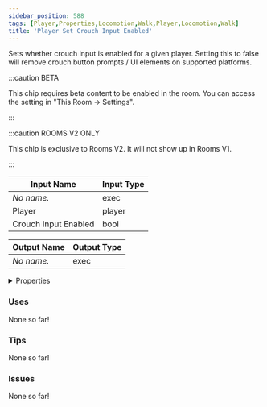 ```yaml
---
sidebar_position: 588
tags: [Player,Properties,Locomotion,Walk,Player,Locomotion,Walk]
title: 'Player Set Crouch Input Enabled'
---
```


Sets whether crouch input is enabled for a given player. Setting this to false will remove crouch button prompts / UI elements on supported platforms.

:::caution BETA

This chip requires beta content to be enabled in the room. You can access the setting in "This Room -> Settings".

:::

:::caution ROOMS V2 ONLY

This chip is exclusive to Rooms V2. It will not show up in Rooms V1.

:::


<EsbSvg />

| Input Name | Input Type |
|-----------|-----------|
| *No name.* | exec |
| Player | player |
| Crouch Input Enabled | bool |

| Output Name | Output Type |
|-----------|-----------|
| *No name.* | exec |


<details>
  <summary>Properties</summary>
  <div>
    <div>
    <table>
      <thead>
        <tr>
          <th>Is beta required?</th>
          <th>✅</th>
        </tr>
        <tr>
          <th>Is this chip a trolling risk?</th>
          <th>❌</th>
        </tr>
        <tr>
          <th>Is this chip a role assignment risk?</th>
          <th>❌</th>
        </tr>
        <tr>
          <th>Chip UUID</th>
          <th>046d23a2-5f34-40dc-a586-008c7bc391f0</th>
        </tr>
      </thead>
    </table>
    </div>
  </div>
</details>

### Uses

None so far!

### Tips

None so far!

### Issues

None so far!